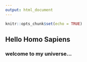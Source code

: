 ```yaml
---
output: html_document
---
```


```r
knitr::opts_chunk$set(echo = TRUE)
```

## Hello Homo Sapiens

### welcome to my universe...

